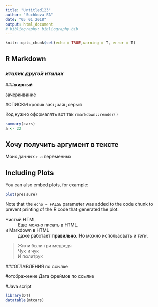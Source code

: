 ```yaml
---
title: "Untitled123"
author: "Suchkova EA"
date: "05 01 2018"
output: html_document
# bibliography: bibliography.bib  
---
```


```r
knitr::opts_chunk$set(echo = TRUE,warning = T, error = T)
```
<!-- все тут goo.gl/371MkL -->
## R Markdown

### _италик_  *другой италик*

###__жирный__ 

~~зачеркивание~~

#СПИСКИ
    кролик
    заяц
     заяц серый
     
<!-- [Ссылка 1](https://agricolamz.github.io/2018_ANDAN_course_winter/2_ex.html) -->
<!-- <https://agricolamz.github.io/2018_ANDAN_course_winter/2_ex.html> -->

<!-- вставить картинку  -->
<!-- ![](https://raw.githubusercontent.com/agricolamz/2018_ANDAN_course_winter/master/rmarkdown.png) -->
 
 Код нужно оформалять вот так `rmarkdown::render()`

```r
summary(cars)
a <- 22
```
## Хочу получить аргумент в тексте
Моих данных `r a` переменных 

## Including Plots

You can also embed plots, for example:

```r
plot(pressure)
```

Note that the `echo = FALSE` parameter was added to the code chunk to prevent printing of the R code that generated the plot.
<dl>
  <dt>Чистый HTML</dt>
  <dd>Еще можно писать в HTML.</dd>

  <dt>и Markdown в  HTML </dt>
  <dd> даже работает **правильно**. Но можно использовать и <em>теги</em>.</dd>
</dl>


> Жили были три медведя <br>
> Чук и чук <br>
> И политрук

<!-- бла бла бла бла бла @gordon02  эта хрень не работает как пишут в интернете из-за кодировок или чего-то такого, если очень надо - почитать и подумать была ошибка 83--> 

###ОГЛАВЛЕНИЯ
по ссылке

#отображение Дата фреймов
по ссылке


#Java script
```r
library(DT)
datatable(mtcars)
```












